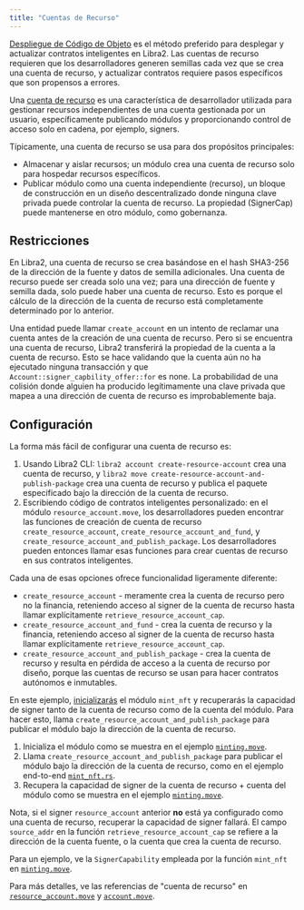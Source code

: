 ```yaml
---
title: "Cuentas de Recurso"
---
```


[Despliegue de Código de Objeto](/build/smart-contracts/deployment) es el método preferido para desplegar y actualizar contratos inteligentes en Libra2. Las cuentas de recurso requieren que los desarrolladores generen semillas
cada vez que se crea una cuenta de recurso, y actualizar contratos requiere pasos específicos que son propensos a errores.

Una [cuenta de recurso](https://github.com/libra2org/libra2-core/blob/main/libra2-move/framework/libra2-framework/sources/resource_account.move)
es una característica de desarrollador utilizada para gestionar recursos independientes de una cuenta
gestionada por un usuario, específicamente publicando módulos y proporcionando control de acceso
solo en cadena, por ejemplo, signers.

Típicamente, una cuenta de recurso se usa para dos propósitos principales:

- Almacenar y aislar recursos; un módulo crea una cuenta de recurso solo para hospedar
  recursos específicos.
- Publicar módulo como una cuenta independiente (recurso), un bloque de construcción en un
  diseño descentralizado donde ninguna clave privada puede controlar la cuenta de recurso. La
  propiedad (SignerCap) puede mantenerse en otro módulo, como gobernanza.

## Restricciones

En Libra2, una cuenta de recurso se crea basándose en el hash SHA3-256 de la
dirección de la fuente y datos de semilla adicionales. Una cuenta de recurso puede ser creada
solo una vez; para una dirección de fuente y semilla dada, solo puede haber una cuenta de
recurso. Esto es porque el cálculo de la dirección de la cuenta de recurso está
completamente determinado por lo anterior.

Una entidad puede llamar `create_account` en un intento de reclamar una cuenta antes de
la creación de una cuenta de recurso. Pero si se encuentra una cuenta de recurso, Libra2
transferirá la propiedad de la cuenta a la cuenta de recurso. Esto se hace
validando que la cuenta aún no ha ejecutado ninguna transacción y que
`Account::signer_capbility_offer::for` es none. La probabilidad de una
colisión donde alguien ha producido legítimamente una clave privada que mapea a una
dirección de cuenta de recurso es improbablemente baja.

## Configuración

La forma más fácil de configurar una cuenta de recurso es:

1. Usando Libra2 CLI: `libra2 account create-resource-account` crea una cuenta de
   recurso, y `libra2 move create-resource-account-and-publish-package` crea una
   cuenta de recurso y publica el paquete especificado bajo la dirección de la cuenta de recurso.
2. Escribiendo código de contratos inteligentes personalizado: en el módulo `resource_account.move`,
   los desarrolladores pueden encontrar las funciones de creación de cuenta de recurso
   `create_resource_account`, `create_resource_account_and_fund`, y
   `create_resource_account_and_publish_package`. Los desarrolladores pueden entonces llamar esas
   funciones para crear cuentas de recurso en sus contratos inteligentes.

Cada una de esas opciones ofrece funcionalidad ligeramente diferente:

- `create_resource_account` - meramente crea la cuenta de recurso pero no la
  financia, reteniendo acceso al signer de la cuenta de recurso hasta llamar explícitamente
  `retrieve_resource_account_cap`.
- `create_resource_account_and_fund` - crea la cuenta de recurso y la financia,
  reteniendo acceso al signer de la cuenta de recurso hasta llamar explícitamente
  `retrieve_resource_account_cap`.
- `create_resource_account_and_publish_package` - crea la cuenta de recurso
  y resulta en pérdida de acceso a la cuenta de recurso por diseño, porque
  las cuentas de recurso se usan para hacer contratos autónomos e inmutables.

En este ejemplo, [inicializarás](https://github.com/libra2org/libra2-core/blob/2e9d8ee759fcd3f6e831034f05c1656b1c48efc4/libra2-move/move-examples/mint_nft/sources/minting.move#L73) el módulo `mint_nft` y recuperarás
la capacidad de signer tanto de la cuenta de recurso como de la cuenta del módulo. Para hacer
esto, llama `create_resource_account_and_publish_package` para publicar el módulo
bajo la dirección de la cuenta de recurso.

1. Inicializa el módulo como se muestra en el ejemplo [`minting.move`](https://github.com/libra2org/libra2-core/blob/2e9d8ee759fcd3f6e831034f05c1656b1c48efc4/libra2-move/move-examples/mint_nft/sources/minting.move#L73).
2. Llama `create_resource_account_and_publish_package` para publicar el módulo
   bajo la dirección de la cuenta de recurso, como en el ejemplo end-to-end [`mint_nft.rs`](https://github.com/libra2org/libra2-core/blob/main/libra2-move/e2e-move-tests/src/tests/mint_nft.rs#L62).
3. Recupera la capacidad de signer de la cuenta de recurso + cuenta del módulo como se muestra
   en el ejemplo [`minting.move`](https://github.com/libra2org/libra2-core/blob/2e9d8ee759fcd3f6e831034f05c1656b1c48efc4/libra2-move/move-examples/mint_nft/sources/minting.move#L83).

Nota, si el signer `resource_account` anterior **no** está ya configurado como una
cuenta de recurso, recuperar la capacidad de signer fallará. El campo `source_addr`
en la función `retrieve_resource_account_cap` se refiere a la dirección de la
cuenta fuente, o la cuenta que crea la cuenta de recurso.

Para un ejemplo, ve la `SignerCapability` empleada por la función `mint_nft`
en [`minting.move`](https://github.com/libra2org/libra2-core/blob/2e9d8ee759fcd3f6e831034f05c1656b1c48efc4/libra2-move/move-examples/mint_nft/sources/minting.move#L143-L181).

Para más detalles, ve las referencias de "cuenta de recurso" en [`resource_account.move`](https://github.com/libra2org/libra2-core/blob/main/libra2-move/framework/libra2-framework/sources/resource_account.move)
y [`account.move`](https://github.com/libra2org/libra2-core/blob/main/libra2-move/framework/libra2-framework/sources/account/account.move).
